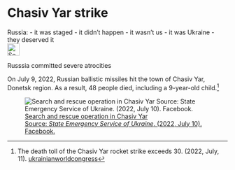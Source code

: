 # Chasiv Yar strike {#sec-denial-chasivyar}

::: {.callout-caution title="Myth"}
Russia:
- it was staged
- it didn't happen
- it wasn't us
- it was Ukraine
- they deserved it
[<br>![Search for topic in EUvsDisinfo](../all_common_img/EUvsDisinfo_400x240.jpg){height=2em}](https://euvsdisinfo.eu/disinformation-cases/?text=Bucha&sort=relevance)
:::

::: {.callout-tip title="Truth"}
Russsia committed severe atrocities
:::

On July 9, 2022, Russian ballistic missiles hit the town of Chasiv Yar, Donetsk region. As a result, 48 people died, including a 9-year-old child.[^denial-chasivyar-1]

![[Search and rescue operation in Chasiv Yar  
Source: *State Emergency Service of Ukraine*. (2022, July 10). Facebook.](https://www.facebook.com/photo/?fbid=413190087515553&set=pcb.413190704182158)](chasivyar.jpg)

[^denial-chasivyar-1]:  The death toll of the Chasiv Yar rocket strike exceeds 30. (2022, July, 11). [ukrainianworldcongress](https://www.ukrainianworldcongress.org/the-death-toll-of-the-chasiv-yar-rocket-strike-exceeds-30/)

